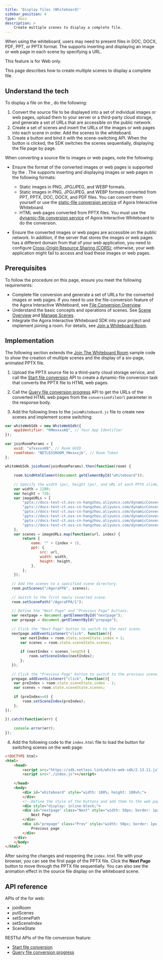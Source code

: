 ```yaml
---
title: 'Display files (Whiteboard)'
sidebar_position: 4
type: docs
description: >
    Create multiple scenes to display a complete file.
---
```


When using the whiteboard, users may need to present files in DOC, DOCX, PDF, PPT, or PPTX format. The <Vg k="WHITE_SDK" /> supports inserting and displaying an image or web page in each scene by specifying a URL.

<PlatformWrapper notAllowed="web">
This feature is for Web only.
</PlatformWrapper>
<PlatformWrapper platform="web">

This page describes how to create multiple scenes to display a complete file.

## Understand the tech

To display a file on the <Vg k="WHITE" />, do the following:

1. Convert the source file to be displayed into a set of individual images or web pages, upload them to your server or a third-party cloud storage, and generate a set of URLs that are accessible on the public network. 
2. Create a set of scenes and insert the URLs of the images or web pages into each scene in order. Add the scenes to the whiteboard.
3. Create a button and bind it with the scene-switching API. When the button is clicked, the SDK switches the scenes sequentially, displaying the file page by page.

When converting a source file to images or web pages, note the following:

- Ensure the format of the converted images or web pages is supported by the <Vg k="WHITE_SDK" />.
  The <Vg k="WHITE_SDK" /> supports inserting and displaying images or web pages in the following formats:

  - Static images in PNG, JPG/JPEG, and WEBP formats.
  - Static images in PNG, JPG/JPEG, and WEBP formats converted from PPT, PPTX, DOC, DOCX, and PDF files. You can convert them yourself or use the [static-file conversion service](/interactive-whiteboard/reference/file-conversion#static-file-conversion) of Agora Interactive Whiteboard.
  - HTML web pages converted from PPTX files. You must use the [dynamic-file conversion service](/interactive-whiteboard/reference/whiteboard-api/file-conversion#dynamic-file-conversion) of Agora Interactive Whiteboard to do the conversion.

- Ensure the converted images or web pages are accessible on the public network.
  In addition, if the server that stores the images or web pages has a different domain from that of your web application, you need to configure [Cross-Origin Resource Sharing (CORS)](https://developer.mozilla.org/en-US/docs/Web/HTTP/CORS); otherwise, your web application might fail to access and load these images or web pages.

## Prerequisites

To follow the procedure on this page, ensure you meet the following requirements:

- Complete file conversion and generate a set of URLs for the converted images or web pages. If you need to use the file-conversion feature of the Agora Interactive Whiteboard, see [File Conversion Overview](../reference/whiteboard-api/file-conversion).
- Understand the basic concepts and operations of scenes. See [Scene Overview](/interactive-whiteboard/develop/scenes/overview) and [Manage Scenes](/interactive-whiteboard/develop/scenes/manage-scenes). 
- Integrate the Agora Interactive Whiteboard SDK into your project and implement joining a room. For details, see [Join a Whiteboard Room](../get-started/get-started-sdk).

## Implementation

The following section extends the [Join The Whiteboard Room](../../get-started/get-started-uikit#join-the-whiteboard-room) sample code to show the creation of multiple scenes and the display of a six-page, animated PPTX file.

1. Upload the PPTX source file to a third-party cloud storage service, and call the [Start file conversion](/interactive-whiteboard/reference/whiteboard-api/file-conversion#start-file-conversion) API to create a dynamic-file conversion task that converts the PPTX file to HTML web pages.

2. Call the [Query file conversion progress](/interactive-whiteboard/reference/whiteboard-api/file-conversion#query-the-progress-of-a-file-conversion-task) API to get the URLs of the converted HTML web pages from the `conversionFileUrl` parameter in the response body.

3. Add the following lines to the `joinWhiteboard.js` file to create new scenes and implement scene switching:

```javascript
var whiteWebSdk = new WhiteWebSdk({
    appIdentifier: "RMmxxxxAQ", // Your App Identifier
});
 
var joinRoomParams = {
    uuid: "a7xxxxx69", // Room UUID
    roomToken: "NETLESSROOM_YWxxxxjk", // Room Token
};
 
whiteWebSdk.joinRoom(joinRoomParams).then(function(room) {
 
    room.bindHtmlElement(document.getElementById("whiteboard"));
 
    // Specify the width (px), height (px), and URL of each PPTX slide, and create a new set of scenes.
    var width = 1280;
    var height = 720;
    var imageURLs = [
        "pptx://docs-test-ct.oss-cn-hangzhou.aliyuncs.com/dynamicConvert/016xxx82/19.slide",
        "pptx://docs-test-ct.oss-cn-hangzhou.aliyuncs.com/dynamicConvert/016xxx82/20.slide",
        "pptx://docs-test-ct.oss-cn-hangzhou.aliyuncs.com/dynamicConvert/016xxx82/21.slide",
        "pptx://docs-test-ct.oss-cn-hangzhou.aliyuncs.com/dynamicConvert/016xxx82/22.slide",
        "pptx://docs-test-ct.oss-cn-hangzhou.aliyuncs.com/dynamicConvert/016xxx82/23.slide",
        "pptx://docs-test-ct.oss-cn-hangzhou.aliyuncs.com/dynamicConvert/016xxx82/24.slide",
    ];
    var scenes = imageURLs.map(function(url, index) {
        return {
            name: "" + (index + 1),
            ppt: {
                src: url,
                width: width,
                height: height,
            },
        };
    });
 
   // Add the scenes to a specified scene directory.
   room.putScenes("/AgoraFPA", scenes);
 
   // Switch to the first newly inserted scene.
   room.setScenePath("/AgoraFPA/1");
 
   // Define the "Next Page" and "Previous Page" buttons.
   var nextpage = document.getElementById("nextpage");
   var prepage = document.getElementById("prepage");
 
   // Click the "Next Page" button to switch to the next scene.
   nextpage.addEventListener("click", function(){
       var nextIndex = room.state.sceneState.index + 1;
       var scenes = room.state.sceneState.scenes;
 
       if (nextIndex < scenes.length) {
           room.setSceneIndex(nextIndex);
       };
   });
 
   // Click the "Previous Page" button to switch to the previous scene.
   prepage.addEventListener("click", function(){
    var preIndex = room.state.sceneState.index - 1;
    var scenes = room.state.sceneState.scenes;
 
    if (preIndex>=0) {
        room.setSceneIndex(preIndex);
    };
});
 
}).catch(function(err) {
 
    console.error(err);
});
```

4. Add the following code to the `index.html` file to load the button for switching scenes on the web page:

```html
<!DOCTYPE html>
<html>
    <head>
        <script src="https://sdk.netless.link/white-web-sdk/2.13.11.js"></script>
        <script src="./index.js"></script>
  
    </head>
    <body>
        <div id="whiteboard" style="width: 100%; height: 100vh;">
        </div>
        <!--Define the style of the buttons and add them to the web page-->
        <div style="display: inline-block;">
        <div id="nextpage" class="Next" style="width: 50px; border: 1px solid lightskyblue;display: inline-block;position: fixed; bottom: 400px;">
            Next Page
        </div>
        <div id="prepage" class="Prev" style="width: 50px; border: 1px solid lightskyblue;display: inline-block;position: fixed; bottom: 430px;">
            Previous page
        </div>
    </div>
    </body>
</html>
```

After saving the changes and reopening the `index.html` file with your browser, you can see the first page of the PPTX file. Click the **Next Page** button to move through the PPTX file sequentially. You can also see the animation effect in the source file display on the whiteboard scene.

## API reference

APIs of the <Vg k="WHITE_SDK" /> for web:

- <Link to="{{Global.API_REF_WEB_WHITE}}/classes/whitewebsdk.html#joinroom">joinRoom</Link>
- <Link to="{{Global.API_REF_WEB_WHITE}}/interfaces/room.html#putscenes">putScenes</Link>
- <Link to="{{Global.API_REF_WEB_WHITE}}/interfaces/room.html#setscenepath">setScenePath</Link>
- <Link to="{{Global.API_REF_WEB_WHITE}}/interfaces/room.html#setsceneindex">setSceneIndex</Link>
- <Link to="{{Global.API_REF_WEB_WHITE}}/globals.html#scenestate">SceneState</Link>

RESTful APIs of the file conversion feature:

- [Start file conversion](/interactive-whiteboard/reference/whiteboard-api/file-conversion#start-file-conversion)
- [Query file conversion progress](/interactive-whiteboard/reference/whiteboard-api/file-conversion#query-the-progress-of-a-file-conversion-task)

</PlatformWrapper>